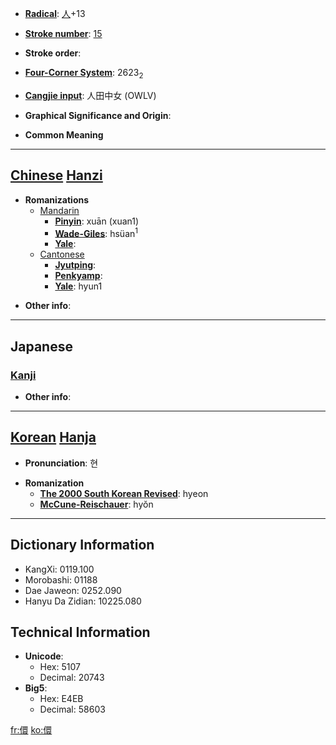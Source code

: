 * '''[[Wiktionary:Chinese radical index| Radical]]''': [[Wiktionary:Chinese radical index 人|人]]+13

* '''[[Wiktionary:Chinese total strokes index|Stroke number]]''': [[Wiktionary:Chinese total strokes index 15|15]]

* '''Stroke order''': 

* '''[[Wiktionary:Chinese four corner index|Four-Corner System]]''': 2623<sub>2</sub>

* '''[[Wiktionary:Chinese Cangjie index|Cangjie input]]''': 人田中女 (OWLV)

* '''Graphical Significance and Origin''': 

* '''Common Meaning'''

----

== [[Chinese]] [[Hanzi]] ==

* '''Romanizations'''
** [[Mandarin]]
*** '''[[Pinyin]]''': xuān (xuan1)
*** '''[[Wade-Giles]]''': hsüan<sup>1</sup>
*** '''[[Yale]]''': 
**[[Cantonese]]
***'''[[Jyutping]]''':
***'''[[Penkyamp]]''': 
***'''[[Yale]]''': hyun1

* '''Other info''': 

----

==Japanese==
===[[Kanji]]===
{{kanji|on readings=[[けん]] (ken)
|kun readings=[[かしこい]] (kashikoi), [[あぎむく]] (agimuku), [[とい]] (toi), [[まとふ]] (matofu)
}}

* '''Other info''':  

----

== [[Korean]] [[Hanja]] ==

* '''Pronunciation''': 현

* '''Romanization'''
** '''[[The 2000 South Korean Revised Romanization|The 2000 South Korean Revised]]''': hyeon
** '''[[McCune-Reischauer]]''': hyŏn

----

== Dictionary Information ==

* KangXi: 0119.100
* Morobashi: 01188
* Dae Jaweon: 0252.090
* Hanyu Da Zidian: 10225.080

== Technical Information ==

* '''Unicode''':
** Hex: 5107
** Decimal: 20743
* '''Big5''':
** Hex: E4EB
** Decimal: 58603

[[fr:儇]]
[[ko:儇]]